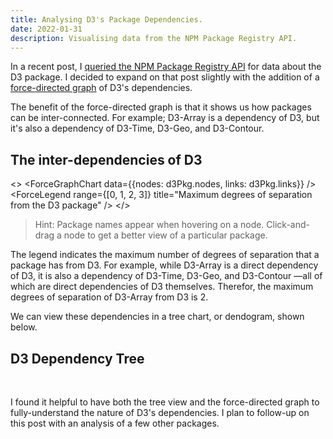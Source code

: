```yaml
---
title: Analysing D3's Package Dependencies.
date: 2022-01-31
description: Visualising data from the NPM Package Registry API.
---
```



In a recent post, I [queried the NPM Package Registry API](../async-recursion) for data about the D3 package.
I decided to expand on that post slightly with the addition of a [force-directed graph](https://registry.npmjs.org/react/latest) of D3's dependencies.

The benefit of the force-directed graph is that it shows us how packages can be inter-connected.
For example; D3-Array is a dependency of D3, but it's also a dependency of D3-Time, D3-Geo, and D3-Contour.

## The inter-dependencies of D3

<>
  <ForceGraphChart data={{nodes: d3Pkg.nodes, links: d3Pkg.links}} />
  <ForceLegend range={[0, 1, 2, 3]} title="Maximum degrees of separation from the D3 package" />
</>

> Hint: Package names appear when hovering on a node.
> Click-and-drag a node to get a better view of a particular package.

The legend indicates the maximum number of degrees of separation that a package has from D3.
For example, while D3-Array is a direct dependency of D3, it is also a dependency of D3-Time, D3-Geo, and D3-Contour —all of which are direct dependencies of D3 themselves.
Therefor, the maximum degrees of separation of D3-Array from D3 is 2. 

We can view these dependencies in a tree chart, or dendogram, shown below. 

## D3 Dependency Tree

<br/>

<TreeChart data={d3Pkg.tree} />

I found it helpful to have both the tree view and the force-directed graph to fully-understand the nature of D3's dependencies.
I plan to follow-up on this post with an analysis of a few other packages.
